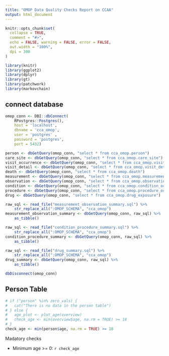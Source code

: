 ```yaml
---
title: "OMOP Data Quality Checks Report on CCAA"
output: html_document
---
```


```r
knitr::opts_chunk$set(
  collapse = TRUE,
  comment = "#>",
  echo = FALSE, warning = FALSE, error = FALSE,
  out.width = "100%",
  dpi = 300
)
```

```r
library(knitr)
library(ggplot2)
library(dplyr)
library(gt)
library(patchwork)
library(markovchain)
```

## connect database
```r
omop_conn <- DBI::dbConnect(
    RPostgres::Postgres(),
    host = 'localhost',
    dbname = 'cca_omop',
    user = 'postgres' ,
    password = 'postgres',
    port = 5432)

person <- dbGetQuery(omop_conn, "select * from cca_omop.person")
care_site <- dbGetQuery(omop_conn, "select * from cca_omop.care_site")
visit_occurrence <- dbGetQuery(omop_conn, "select * from cca_omop.visit_occurrence")
visit_detail <- dbGetQuery(omop_conn, "select * from cca_omop.visit_detail")
death <- dbGetQuery(omop_conn, "select * from cca_omop.death")
measurement <- dbGetQuery(omop_conn, "select * from cca_omop.measurement")
observation <- dbGetQuery(omop_conn, "select * from cca_omop.observation")
condition <- dbGetQuery(omop_conn, "select * from cca_omop.condition_occurrence")
procedure <- dbGetQuery(omop_conn, "select * from cca_omop.procedure_occurrence")
drug <- dbGetQuery(omop_conn, "select * from cca_omop.drug_exposure")

raw_sql <- read_file("measurement_observation_summary.sql") %>% 
    str_replace_all(":OMOP_SCHEMA", "cca_omop")
measurement_observation_summary <- dbGetQuery(omop_conn, raw_sql) %>%
    as_tibble()

raw_sql <- read_file("condition_procedure_summary.sql") %>% 
    str_replace_all(":OMOP_SCHEMA", "cca_omop")
condition_procedure_summary <- dbGetQuery(omop_conn, raw_sql) %>%
    as_tibble()

raw_sql <- read_file("drug_summary.sql") %>% 
    str_replace_all(":OMOP_SCHEMA", "cca_omop")
drug_summary <- dbGetQuery(omop_conn, raw_sql) %>%
    as_tibble()

dbDisconnect(omop_conn)

```

## Person Table

```r
# if ("person" %in% zero_vals) {
#   cat("There is no data in the person table")
# } else {
#   age_plot <- plot_age(overview)
#   check_age <- min(overview$age, na.rm = TRUE) >= 18
# }
check_age <- min(person$age, na.rm = TRUE) >= 18
```
Madatory checks

- Minimum age >= 0: `r check_age`














